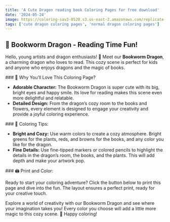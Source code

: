 ```yaml
---
title: 'A Cute Dragon reading book Coloring Pages for free download'
date: '2024-05-24'
image: https://coloring-sav3-0520.s3.us-east-2.amazonaws.com/replicate-prediction-tanfkk93x9rgm0cfn1jsvgxekm.png
tags: ['cute dragon coloring pages', 'normal dragon coloring pages']
---
```


## 🐉 Bookworm Dragon - Reading Time Fun!

Hello, young artists and dragon enthusiasts! 🎨 Meet our **Bookworm Dragon**, 
a charming dragon who loves to read. This cozy scene is perfect for kids 
and anyone who enjoys dragons and the magic of books.

<div style={{ marginTop: '20px' }}></div>
### 🌟 Why You’ll Love This Coloring Page?

- **Adorable Character:** The Bookworm Dragon is super cute with its big, bright eyes and happy smile. Its love for reading makes this scene even more delightful and relatable.
- **Detailed Design:** From the dragon’s cozy room to the books and flowers, every element is designed to engage your creativity and provide a joyful coloring experience.

<div style={{ marginTop: '20px' }}></div>
### 🎨 Coloring Tips:

- **Bright and Cozy:** Use warm colors to create a cozy atmosphere. Bright greens for the plants, reds, and browns for the books, and any color you like for the dragon.
- **Fine Details:** Use fine-tipped markers or colored pencils to highlight the details in the dragon’s room, the books, and the plants. This will add depth and make your artwork pop.

<div style={{ marginTop: '20px' }}></div>
### 🖨️ Print and Color:

Ready to start your coloring adventure? Click the button below to print this page and dive into the fun. The layout ensures a perfect print, ready for your creative touch.


Explore a world of creativity with our Bookworm Dragon and see where your imagination takes you! Every color you choose will add a little more magic to this cozy scene. 🌈 Happy coloring!
